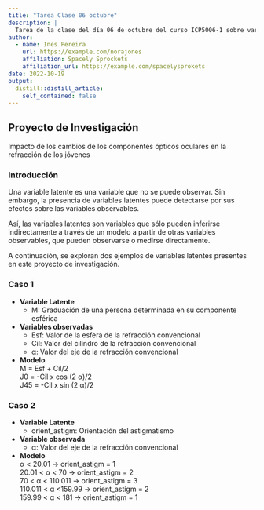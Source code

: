 ```yaml
---
title: "Tarea Clase 06 octubre"
description: |
  Tarea de la clase del día 06 de octubre del curso ICP5006-1 sobre variables latentes.
author:
  - name: Ines Pereira
    url: https://example.com/norajones
    affiliation: Spacely Sprockets
    affiliation_url: https://example.com/spacelysprokets
date: 2022-10-19
output:
  distill::distill_article:
    self_contained: false
---
```


## Proyecto de Investigación

Impacto de los cambios de los componentes ópticos oculares en la refracción de los jóvenes

### Introducción

Una variable latente es una variable que no se puede observar. Sin embargo, la presencia de variables latentes puede detectarse por sus efectos sobre las variables observables.

Así, las variables latentes son variables que sólo pueden inferirse indirectamente a través de un modelo a partir de otras variables observables, que pueden observarse o medirse directamente.

A continuación, se exploran dos ejemplos de variables latentes presentes en este proyecto de investigación.

### Caso 1

* **Variable Latente**\
  + M: Graduación de una persona determinada en su componente esférica\

* **Variables observadas**\
  + Esf: Valor de la esfera de la refracción convencional\
  + Cil: Valor del cilindro de la refracción convencional\
  + α: Valor del eje de la refracción convencional\

* **Modelo**\
    M = Esf + Cil/2\
    J0 = -Cil x cos (2 α)/2\
    J45 = -Cil x sin (2 α)/2\

### Caso 2

* **Variable Latente**\
  + orient_astigm: Orientación del astigmatismo\

* **Variable observada**\
  + α: Valor del eje de la refracción convencional\

* **Modelo**\
    α < 20.01            ->  orient_astigm = 1\
    20.01 < α < 70       ->  orient_astigm = 2\
    70 < α < 110.011     ->  orient_astigm = 3\
    110.011 < α <159.99  ->  orient_astigm = 2\
    159.99 < α < 181     ->  orient_astigm = 1\


